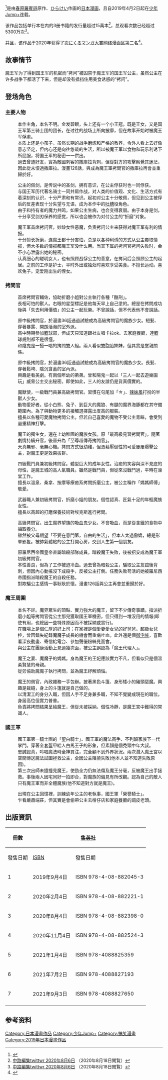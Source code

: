 {{Infobox animanga/Headerofja
|title= 公主殿下，“拷问”的时间到了
|image= 姫様“拷問”の時間です_1.jpg
|size= 200px
|caption= 首卷封面
|japanese= 姫様“拷問”の時間です
|english= 
|kana= 	
|romaji= Hime-sama “Gōmon” no Jikan desu
|genre=  搞笑
}}
{{Infobox animanga/Manga
|標題= 公主殿下，“拷问”的时间到了
|作者= 春原罗宾逊
|作畫= ひらけい
|出版社= [[集英社|集英社]]<br>{{flagicon|Taiwan}} [[尖端出版社|尖端出版社]]
|其他出版社= 
|連載雜誌= 
|label= 
|網路= [[少年Jump+|少年Jump+]]
|發售日= 
|開始= 
|結束= 
|開始日= 2019年4月2日
|結束日= 
|冊數= 7册
|話數= 
|其他= 
|版權=
}}
{{Infobox animanga/Footerofja}}

{{Nihongo title|公主殿下，“拷问”的时间到了|姫様“拷問”の時間です}}<ref>{{Cite book| script-title = ja: 姫様“拷問”の時間です 1／ひらけい／春原 ロビンソン | 集英社の本 公式| accessdate = 2021-02-19| url = https://books.shueisha.co.jp/items/contents.html?isbn=978-4-08-882045-3| language = ja| title = | archive-date = 2021-10-09| archive-url = https://web.archive.org/web/20211009174017/https://books.shueisha.co.jp/items/contents.html?isbn=978-4-08-882045-3| dead-url = no}}</ref>是由[[春原羅賓遜|春原羅賓遜]]原作、[[ひらけい|ひらけい]]作画的[[日本漫画|日本漫画]]，且自2019年4月2日起在[[少年Jump+|少年Jump+]]连载。

该作品包括单行本在内的3册书籍的发行量超过15萬本<ref>[https://twitter.com/nakaji2017/status/1294339007514472448 中路編集twittwr 2020年8月6日] {{Wayback|url=https://twitter.com/nakaji2017/status/1294339007514472448 |date=20200814182530 }}（2020年8月18日閲覧）</ref>，总观看次数已经超过5300万次<ref>[https://twitter.com/nakaji2017/status/1291187579736346624 中路編集twittwr 2020年8月6日] {{Wayback|url=https://twitter.com/nakaji2017/status/1291187579736346624 |date=20200806014302 }}（2020年8月18日閲覧）</ref>。

并且，该作品于2020年获得了[[次にくるマンガ大賞|次にくるマンガ大賞]]网络漫画区第二名<ref>{{cite web|url=https://tsugimanga.jp/winner2020-web/|script-title=ja:次にくるマンガ大賞 2020 Webマンガ部門結果発表|accessdate=2020-08-31|archive-date=2020-11-01|archive-url=https://web.archive.org/web/20201101144409/https://tsugimanga.jp/winner2020-web/|dead-url=yes}}</ref>。

== 故事情节 ==
魔王军为了得到国王军的机密而“拷问”被囚禁于魔王军的国王军公主，虽然公主在许多战争下都活了下来，但是却没有抵挡住用美食诱惑的“拷问”。

==登场角色==
===主要人物===
;{{nihongo|公主|姫様}}
:本作主角，本名不明。金发碧眼，头上还有一个小王冠。既是王女，又是国王军第三骑士团的团长，在过往的战场上所向披靡，但在故事开始时被魔王军俘虏。
:本质上还是小孩子，虽然长期的战争磨炼和严格的教养，令外人看上去好像意志坚定，但内心还是向往悠哉的生活，所以被魔王军以食物和玩乐利诱下所屈服，将国王军的秘密一一供出。
:過去曾遭好友，實為敵國刺客的撒庫拉背刺，但從對方的攻擊察覺其迷茫，因此從未恨過撒庫拉。漫畫126話，與成為魔王軍拷問官的撒庫拉再會並重歸於好。

;{{nihongo|埃克斯|エクス}}
:公主的佩剑，是传说中的圣剑，拥有意识，在公主俘获时也一同俘获。
:与国王军历代著名骑士一同并肩作战，对人类的价值观、文化、生活方式有着深刻的认识，十分严肃和有常识。起初对公主十分敬佩，但见到公主被俘后的反差表现十分失望与无语，成为本作中的[[吐槽|吐槽]]役角色。
:由于和持有者的魔力共鸣，如果公主生病，也会变得衰弱。由于本身是剑，十分享受剑刃保养的感觉，所以也会被作为对付公主的“折磨”对象。

;{{nihongo|绝顶之惨叫姬·折磨小姐|トーチャー・トルチュール}}
:魔王军首席拷问官，妙龄女性恶魔，负责拷问公主来获得对魔王军有利的情报。
:十分擅长折磨，连魔王都十分害怕，总是以各种利诱的方式从公主套取情报，但大多数的情报都魔王军没什么用。当其下属的拷问官拷问失败时，会不小心泄露出她的秘密。
:认真细心的聪明女人，也有照顾战俘公主的善意，在拷问后会照顾公主的起居。之前的工作是护士，平时外出或独处时喜欢享受美食。不擅长运动。喜欢兔子。宠爱刚出生的侄女。

===拷問官===
;{{nihongo|韃塔瑪|ダターマ}}
: 首席拷問官輔佐，協助折磨小姐對公主執行各種「酷刑」。
: 長相可怕的獸人。右眼的星型標記是他每天早上自己塗的。總是在拷問成功後與「失去利用價值」的公主一起玩樂。不曾說話，但不代表他不會說話。

;{{nihongo|陽鬼|陽鬼}}
: 原中級拷問官，於漫畫36話通過試驗成為高級拷問官的魔族少女。短髮、穿著暴露、開朗活潑的室外派。
: 高中時期參加籃球部，但成天只知道跟社友唱卡拉ok、去家庭餐廳，連籃球規則都不是很懂。
: 和陰鬼是一搭一唱的拷問雙人組。兩人看似雙胞胎姊妹，但其實是堂親關係。

;{{nihongo|陰鬼|陰鬼}}
: 原中級拷問官，於漫畫36話通過試驗成為高級拷問官的魔族少女。長髮、穿著鬆垮、陰沉含蓄的室內派。
: 興趣是看美劇。有兩個年幼的弟弟。曾和陽鬼一起以「三人一起去遊樂園玩」威脅公主交出秘密。即使如此，三人的友誼仍是貨真價實的。

;{{nihongo|克洛魯|クロル}}
: 魔獸使，一級戰鬥員兼高級拷問官。習慣在句尾加「☆」、[[辣妹_(日本)|辣妹風]]打扮的半獸人少女。
: 動物愛好者。從小白熊、兔子、到巨大的魔狼、有腿的魔界海豚都在其守備範圍內。為了與動物更多的接觸選擇露出度高的服裝。
: 擅長以各種可愛魔物拷問公主。但若自己喜愛的魔物不受公主青睞，會受到嚴重精神打擊。

;{{nihongo|魔魔子|マオマオちゃん}}
: 魔王的獨生女，還在上幼稚園的魔族女孩。原「最高級見習拷問官」，隨著劇情持續升官，後晉升為「至尊超傳奇拷問官」。
: 天真無邪、毫無心機。拷問方式很幼稚，但憑藉壓倒性的可愛屢屢爆擊公主，對魔王更是效果拔群。

;{{nihongo|大奈奈|ジャイアント}}
: 四級戰鬥員兼初級拷問官。體型巨大的成年女性。治癒的笑容與深不見底的母性，是魔王城的高人氣職員。雖然是戰鬥員，但從來沒戰鬥過，平時在澡堂工作。
: 擅長以溫泉、桑拿、按摩等療癒系拷問折磨公主，被公主稱作「媽媽師傅」敬愛。

;{{nihongo|基魯加|ギルガ}}
: 武器職人兼初級拷問官，折磨小姐的朋友。個性認真、匠氣十足的年輕魔族女性。
: 擅長以高超的打磨保養技術對埃克斯進行拷問。

;{{nihongo|芭妮拉・貝舒特|バニラ・ベシュッツ}}
: 高級拷問官。出生魔界望族的吸血鬼少女。不會吸血，而是從含鐵的食物中攝取養分。
: 雖然被父母期望「不要在意門第，自由的生活」，但本人太過傲嬌，總是形單影隻。被帥氣體貼的公主打開心房，交到人生第一個朋友。

;{{nihongo|撒庫拉・哈特洛克|サクラ・ハートロック}}
: 原羅尼西帝國皇帝直屬暗殺部隊成員。暗殺魔王失敗，後被招安成為魔王軍初級拷問官。
: 本性善良，但為了工作被迫冷血。過去曾為暗殺公主，騙取公主友誼後背刺，但因內心動搖沒下成殺手，反被公主打倒。任務失敗苟活的她被羅尼西帝國指派暗殺魔王的自殺任務。
: 對欺騙公主感情一事耿耿於懷。漫畫126話與公主再會並重歸於好。

===魔王周圍===
;{{nihongo|魔王|魔王}}
: 本名不詳。魔界眾生的頂點、實力強大的魔王，留下不少傳奇事蹟。指派折磨小姐等拷問官從公主那兒獲取國王軍機密，但只得到一堆沒用的情報(即使有用，也總因一些特殊原因而不被採納或實行)。
: 在職場上是個仁厚的好上司；在家裡是個愛妻愛女兒的好爸爸。超級女兒控，曾因錯失紀錄魔魔子成長的機會而重病吐血。此外還是個[[御宅族|御宅族]]，喜歡看深夜動畫、寄信給電台、參加聲優粉絲見面會。
: 與公主在團康活動上見過幾次面，被公主誤認為「魔王代理人」。

;{{nihongo|露倫|ルルン}}
: 魔王之妻、魔魔子的媽媽。身為魔王的王妃應該實力不凡，但看似只是個溫柔賢慧的母親。
: 從旁協助魔魔子執行拷問，並為魔王紓解煩惱。

;{{nihongo|卡納茲|カナッジ}}
: 魔王的側官，內政雜務一手包辦。披著黑色斗篷、身形矮小的豬頭惡魔。興趣是裁縫，身上的斗篷就是自己做的。
: 以清潔工的身分入職，但因人手不足身兼多職，不知不覺變成現在的職位。身居高位但實力普普。
: 負責將拷問結果呈給魔王，但從未被採納。個性冷靜，是魔王宮中難得的常識人。

===國王軍===
;{{nihongo|魯修・不列顛|ルーシュ・ブリタン}}
: 國王軍第一騎士團的「聖白騎士」、國王軍的魔法高手、不列顛家族下一代掌門。穿著全套盔甲給人白馬王子的形象，但素顏是個禿頭中年大叔。
: 忠誠認真，吟唱魔法時全神貫注，完全顧不到外界狀況。兩次潛入魔王宮以空間傳送魔法試圖拯救公主，全因公主阻撓失敗(他本人並不知道失敗原因)。
: 第三次出師未捷撞見魔王，使勁全力仍無法傷及魔王分毫，反被魔王出手拯救。事後兩人因宅同好一拍即合，對魔族的偏見有所改觀。認為自己的敵人只有魔王軍而非全體魔族(他不知道對方就是魔王)。

;{{nihongo|基莫奇|ジモチ}}
: 出現在公主回憶裡，訓練幼年公主的老執事，國王軍「榮譽騎士」。
: 乍看嚴肅端莊，但其實是會偷帶公主去柑仔店和家庭餐廳的調皮老頭。

== 出版資訊 ==

{| class="wikitable" style="font-size:small;"
! rowspan="2" |冊數
! colspan="2" |{{flagicon|JPN}} [[集英社|集英社]]
! colspan="2" |{{flagicon|ROC}} [[尖端出版社|尖端出版社]]
|-
!發售日期!![[ISBN|ISBN]]!!發售日期!!ISBN
|-
! 1
| 2019年9月4日|| ISBN 978-4-08-882045-3
| 2021年2月8日|| ISBN 978-9571093246
|-
! 2
| 2020年2月4日|| ISBN 978-4-08-882221-1
| 2021年3月10日|| ISBN 978-9571093819
|-
! 3
| 2020年8月4日|| ISBN 978-4-08-882398-0
| 2021年4月9日|| ISBN 978-9571097312
|-
! 4
| 2020年11月4日|| ISBN 978-4-08-882524-3
| 2021年5月7日||ISBN 978-9-57-109973-6
|-
! 5
| 2021年1月4日|| ISBN 978-4088825359
| ||
|-
! 6
| 2021年7月2日|| ISBN  978-4088827193
| ||
|-
! 7
| 2021年9月3日|| ISBN  978-4088827650
| ||
|-
|}

== 参考资料 ==
{{Reflist}}

{{少年Jump+連載中}}

{{DEFAULTSORT:Hime-sama “Gōmon” no Jikan desu}}
[[Category:日本漫畫作品|Category:日本漫畫作品]]
[[Category:少年Jump+|Category:少年Jump+]]
[[Category:搞笑漫畫|Category:搞笑漫畫]]
[[Category:2019年日本漫畫作品|Category:2019年日本漫畫作品]]
